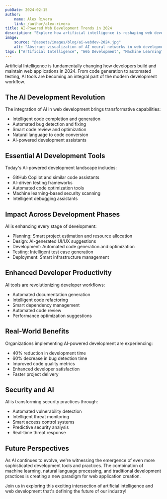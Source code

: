 ```yaml
---
pubDate: 2024-02-15
author:
    name: Alex Rivera
    link: /author/alex-rivera
title: AI-Powered Web Development Trends in 2024
description: "Explore how artificial intelligence is reshaping web development practices in 2024. From AI-assisted coding to intelligent testing, discover the tools and technologies driving the future of web development."
image:
    source: "@assets/images/blog/ai-webdev-2024.jpg"
    alt: "Abstract visualization of AI neural networks in web development"
tags: ["Artificial Intelligence", "Web Development", "Machine Learning", "Developer Tools", "Automation"]
---
```


Artificial Intelligence is fundamentally changing how developers build and maintain web applications in 2024. From code generation to automated testing, AI tools are becoming an integral part of the modern development workflow.

## The AI Development Revolution

The integration of AI in web development brings transformative capabilities:

- Intelligent code completion and generation
- Automated bug detection and fixing
- Smart code review and optimization
- Natural language to code conversion
- AI-powered development assistants

## Essential AI Development Tools

Today's AI-powered development landscape includes:

- GitHub Copilot and similar code assistants
- AI-driven testing frameworks
- Automated code optimization tools
- Machine learning-based security scanning
- Intelligent debugging assistants

## Impact Across Development Phases

AI is enhancing every stage of development:

- Planning: Smart project estimation and resource allocation
- Design: AI-generated UI/UX suggestions
- Development: Automated code generation and optimization
- Testing: Intelligent test case generation
- Deployment: Smart infrastructure management

## Enhanced Developer Productivity

AI tools are revolutionizing developer workflows:

- Automated documentation generation
- Intelligent code refactoring
- Smart dependency management
- Automated code review
- Performance optimization suggestions

## Real-World Benefits

Organizations implementing AI-powered development are experiencing:

- 40% reduction in development time
- 60% decrease in bug detection time
- Improved code quality metrics
- Enhanced developer satisfaction
- Faster project delivery

## Security and AI

AI is transforming security practices through:

- Automated vulnerability detection
- Intelligent threat monitoring
- Smart access control systems
- Predictive security analysis
- Real-time threat response

## Future Perspectives

As AI continues to evolve, we're witnessing the emergence of even more sophisticated development tools and practices. The combination of machine learning, natural language processing, and traditional development practices is creating a new paradigm for web application creation.

Join us in exploring this exciting intersection of artificial intelligence and web development that's defining the future of our industry!
